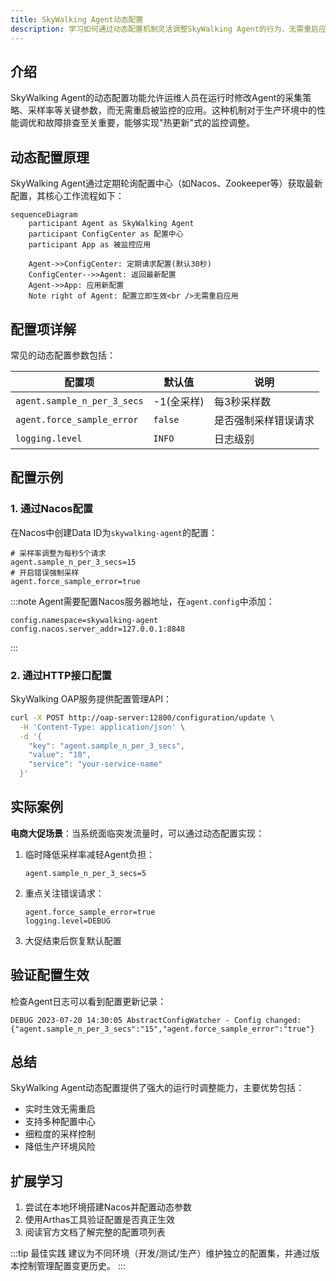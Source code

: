 ```yaml
---
title: SkyWalking Agent动态配置
description: 学习如何通过动态配置机制灵活调整SkyWalking Agent的行为，无需重启应用即可生效。
---
```


## 介绍

SkyWalking Agent的动态配置功能允许运维人员在运行时修改Agent的采集策略、采样率等关键参数，而无需重启被监控的应用。这种机制对于生产环境中的性能调优和故障排查至关重要，能够实现"热更新"式的监控调整。

## 动态配置原理

SkyWalking Agent通过定期轮询配置中心（如Nacos、Zookeeper等）获取最新配置，其核心工作流程如下：

```mermaid
sequenceDiagram
    participant Agent as SkyWalking Agent
    participant ConfigCenter as 配置中心
    participant App as 被监控应用

    Agent->>ConfigCenter: 定期请求配置(默认30秒)
    ConfigCenter-->>Agent: 返回最新配置
    Agent->>App: 应用新配置
    Note right of Agent: 配置立即生效<br />无需重启应用
```

## 配置项详解

常见的动态配置参数包括：

| 配置项 | 默认值 | 说明 |
|-------|--------|------|
| `agent.sample_n_per_3_secs` | -1(全采样) | 每3秒采样数 |
| `agent.force_sample_error` | `false` | 是否强制采样错误请求 |
| `logging.level` | `INFO` | 日志级别 |

## 配置示例

### 1. 通过Nacos配置

在Nacos中创建Data ID为`skywalking-agent`的配置：

```properties
# 采样率调整为每秒5个请求
agent.sample_n_per_3_secs=15
# 开启错误强制采样
agent.force_sample_error=true
```

:::note
Agent需要配置Nacos服务器地址，在`agent.config`中添加：
```properties
config.namespace=skywalking-agent
config.nacos.server_addr=127.0.0.1:8848
```
:::

### 2. 通过HTTP接口配置

SkyWalking OAP服务提供配置管理API：

```bash
curl -X POST http://oap-server:12800/configuration/update \
  -H 'Content-Type: application/json' \
  -d '{
    "key": "agent.sample_n_per_3_secs",
    "value": "10",
    "service": "your-service-name"
  }'
```

## 实际案例

**电商大促场景**：当系统面临突发流量时，可以通过动态配置实现：

1. 临时降低采样率减轻Agent负担：
   ```properties
   agent.sample_n_per_3_secs=5
   ```
2. 重点关注错误请求：
   ```properties
   agent.force_sample_error=true
   logging.level=DEBUG
   ```
3. 大促结束后恢复默认配置

## 验证配置生效

检查Agent日志可以看到配置更新记录：
```
DEBUG 2023-07-20 14:30:05 AbstractConfigWatcher - Config changed: 
{"agent.sample_n_per_3_secs":"15","agent.force_sample_error":"true"}
```

## 总结

SkyWalking Agent动态配置提供了强大的运行时调整能力，主要优势包括：
- 实时生效无需重启
- 支持多种配置中心
- 细粒度的采样控制
- 降低生产环境风险

## 扩展学习

1. 尝试在本地环境搭建Nacos并配置动态参数
2. 使用Arthas工具验证配置是否真正生效
3. 阅读官方文档了解完整的配置项列表

:::tip 最佳实践
建议为不同环境（开发/测试/生产）维护独立的配置集，并通过版本控制管理配置变更历史。
:::